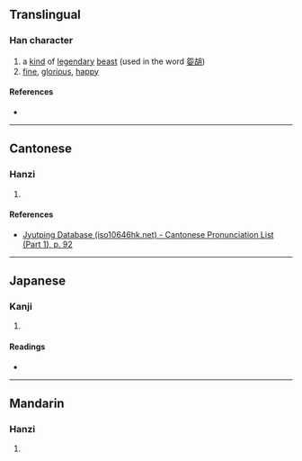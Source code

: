 {{character info/new}}
==Translingual==

===Han character===
{{Han char|rn=38|rad=女|as=05|sn=8|four=27404|canj=NUV|ids=⿱夗女}}

# a [[kind]] of [[legendary]] [[beast]] (used in the word [[妴胡]])
# [[fine]], [[glorious]], [[happy]]

====References====
* {{Han ref|kx=0257.210|dkj=06131|dj=0522.170|hdz=21040.040|uh=59B4|ud=22964|bh=CC53|bd=52307}}

----

==Cantonese==

===Hanzi===
{{yue-hanzi|jyut=[[jyun2]]|y=yun2}}

# {{rfdef|yue|sort=女05}}

====References====
* [http://www.iso10646hk.net/jp/document/download.jsp Jyutping Database (iso10646hk.net) - Cantonese Pronunciation List (Part 1), p. 92]

----

==Japanese==

===Kanji===
{{ja-kanji|grade=|rs=女05}}

# {{rfdef|ja|sort=女05}}

====Readings====
* {{ja-readings|on=[[えん]] (en), [[おん]] (on)|kun=[[たおやか]] (taoyaka)}}

----

==Mandarin==

===Hanzi===
{{cmn-hanzi|pin=[[yuàn]] ([[yuan4]]), [[qì]] ([[qi4]])|wg=yüan<sup>4</sup>, ch'i<sup>4</sup>}}

# {{rfdef|cmn|sort=女05}}